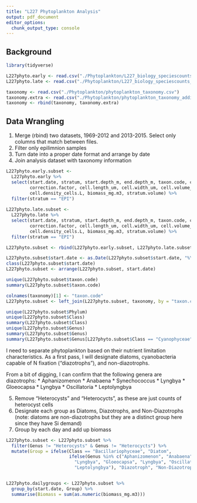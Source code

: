 ```yaml
---
title: "L227 Phytoplankton Analysis"
output: pdf_document
editor_options: 
  chunk_output_type: console
---
```



## Background


```r

library(tidyverse)

L227phyto.early <- read.csv("./Phytoplankton/L227_biology_speciescounts_1969-2012.csv")
L227phyto.late <- read.csv("./Phytoplankton/L227_biology_speciescounts_2013-2015.csv")

taxonomy <- read.csv("./Phytoplankton/phytoplankton_taxonomy.csv")
taxonomy.extra <- read.csv("./Phytoplankton/phytoplankton_taxonomy_additional.csv")
taxonomy <- rbind(taxonomy, taxonomy.extra)
```


## Data Wrangling

1. Merge (rbind) two datasets, 1969-2012 and 2013-2015. Select only columns that match between files.
2. Filter only epilimnion samples
3. Turn date into a proper date format and arrange by date
4. Join analysis dataset with taxonomy information

```r
L227phyto.early.subset <- 
  L227phyto.early %>%
  select(start.date, stratum, start.depth_m, end.depth_m, taxon.code, cell.count,
         correction.factor, cell.length_um, cell.width_um, cell.volume_um3, 
         cell.density_cells.L, biomass_mg.m3, stratum.volume) %>%
  filter(stratum == "EPI")
  
L227phyto.late.subset <- 
  L227phyto.late %>%
  select(start.date, stratum, start.depth_m, end.depth_m, taxon.code, cell.count,
         correction.factor, cell.length_um, cell.width_um, cell.volume_um3, 
         cell.density_cells.L, biomass_mg.m3, stratum.volume) %>%
  filter(stratum == "EPI")

L227phyto.subset <- rbind(L227phyto.early.subset, L227phyto.late.subset)

L227phyto.subset$start.date <- as.Date(L227phyto.subset$start.date, "%Y-%m-%d")
class(L227phyto.subset$start.date)
L227phyto.subset <- arrange(L227phyto.subset, start.date)

unique(L227phyto.subset$taxon.code)
summary(L227phyto.subset$taxon.code)

colnames(taxonomy)[1] <- "taxon.code"
L227phyto.subset <- left_join(L227phyto.subset, taxonomy, by = "taxon.code")

unique(L227phyto.subset$Phylum)
unique(L227phyto.subset$Class)
summary(L227phyto.subset$Class)
unique(L227phyto.subset$Genus)
summary(L227phyto.subset$Genus)
summary(L227phyto.subset$Genus[L227phyto.subset$Class == "Cyanophyceae"])

```

I need to separate phytoplankton based on their nutrient limitation characteristics. As a first pass, I will designate diatoms, cyanobacteria capable of N fixation ("diazotrophs"), and non-diazotrophs. 

From a bit of digging, I can confirm that the following genera are diazotrophs: 
* Aphanizomenon
* Anabaena
* Synechococcus
* Lyngbya
* Gloeocapsa
* Lyngbya
* Oscillatoria
* Leptolyngbya

5. Remove "Heterocysts" and "Heterocycts", as these are just counts of heterocyst cells
6. Designate each group as Diatoms, Diazotrophs, and Non-Diazotrophs (note: diatoms are non-diazotrophs but they are a distinct group here since they have Si demand)
7. Group by each day and add up biomass
```r

L227phyto.subset <- L227phyto.subset %>%
  filter(Genus != "Heterocysts" & Genus != "Heterocycts") %>%
  mutate(Group = ifelse(Class == "Bacillariophyceae", "Diatom", 
                        ifelse(Genus %in% c("Aphanizomenon", "Anabaena", "Synechococcus",
                          "Lyngbya", "Gloeocapsa", "Lyngbya", "Oscillatoria",
                          "Leptolyngbya"), "Diazotroph", "Non-Diazotroph")))


L227phyto.dailygroups <- L227phyto.subset %>%
  group_by(start.date, Group) %>%
  summarise(Biomass = sum(as.numeric(biomass_mg.m3)))
  
```


